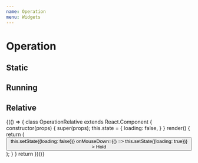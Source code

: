 ```yaml
---
name: Operation
menu: Widgets
---
```



# Operation

## Static

<Playground>
  <div style={{backgroundColor: 'lightblue'}}>
    <Widgets.Operation
      elements={[
          {
            key: 'Mouse Left',
            text: 'Continue',
          },
          {
            key: 'Mouse Right',
            text: 'Abort',
          },
      ]}
    />
  </div>
</Playground>

## Running

<Playground>
  <div style={{backgroundColor: 'lightblue'}}>
    <Widgets.Operation
      duration="5s"
      processing
      elements={[
          {
            key: 'Mouse Left',
            text: 'Continue',
          },
          {
            key: 'Mouse Right',
            text: 'Abort',
          },
      ]}
    />
  </div>
</Playground>

## Relative

<Playground>
  <div style={{backgroundColor: 'lightblue'}}>
    {(() => {
      class OperationRelative extends React.Component {
        constructor(props) {
          super(props);
          this.state = {
            loading: false,
          }
        }
        render() {
          return (<React.Fragment>
            <Widgets.Operation
              duration="1s"
              processing={this.state.loading}
              elements={[
                  {
                    key: 'Mouse Left',
                    text: 'Continue',
                  },
                  {
                    key: 'Mouse Right',
                    text: 'Abort',
                  },
              ]}
            />
            <button 
              onMouseUp={() => this.setState({loading: false})}
              onMouseDown={() => this.setState({loading: true})}
            >
              Hold
            </button>
          </React.Fragment>);
        }
      }
      return <OperationRelative />
    })()}
  </div>
</Playground>
